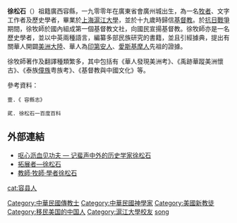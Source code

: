 {{Unreferenced |time=2009-03-08T09:20:16+00:00 }}
'''徐松石'''（{{bd|1900年||1999年|catIdx=X}}）祖籍廣西容縣，一九零零年在廣東省會廣州城出生，為一名[[牧師|牧者]]、文字工作者及歷史學者，畢業於[[上海|上海]][[滬江大學|滬江大學]]，並於十九歲時歸信[[基督教|基督教]]。於[[抗日戰爭|抗日戰爭]]期間，徐牧師於國內組成第一個基督教文社，向國民宣揚基督教。徐牧師亦是一名歷史學者，並以中英兩種語言，編纂多部民族研究的書籍，並且引經據典，提出有關華人開闢[[美洲|美洲大陸]]、華人為[[印第安人|印第安人]]、[[愛斯基摩人|愛斯基摩人]]先祖的證據。

徐牧師著作及翻譯種類繁多，其中包括有《華人發現美洲考》、《禹跡華蹤美洲懷古》、《泰族[[僮族|僮族]]粤族考》、《基督教與中國文化》等。

參考資料：
 壹.《 容縣志》

 貮. 徐松石一百度百科

==外部連結==

*[https://web.archive.org/web/20050527014718/http://www.gxi.gov.cn/200207/2002731185928.htm 呕心沥血见功夫 — 记蜚声中外的历史学家徐松石]
*[http://www.bappress.org/ndir08/1971.htm 拓展者—徐松石]{{dead link|date=2018年2月 |bot=InternetArchiveBot |fix-attempted=yes }}
*[https://web.archive.org/web/20070310233246/http://www.wanfangdata.com.cn/qikan/periodical.Articles/gxmzyj/gxmz2006/0601/060118.htm 教師·牧師·學者徐松石]

{{normdaten}}
{{DEFAULTSORT:Xu songshi}}
[[Category:中華民國傳教士|Category:中華民國傳教士]]
[[Category:中華民國神學家|Category:中華民國神學家]]
[[Category:美國新教徒|Category:美國新教徒]]
[[Category:移民美国的中国人|Category:移民美国的中国人]]
[[Category:滬江大學校友|Category:滬江大學校友]]
[[Category:徐姓|song]]
[[cat:容县人|cat:容县人]]
{{china-academic-bio-stub}}